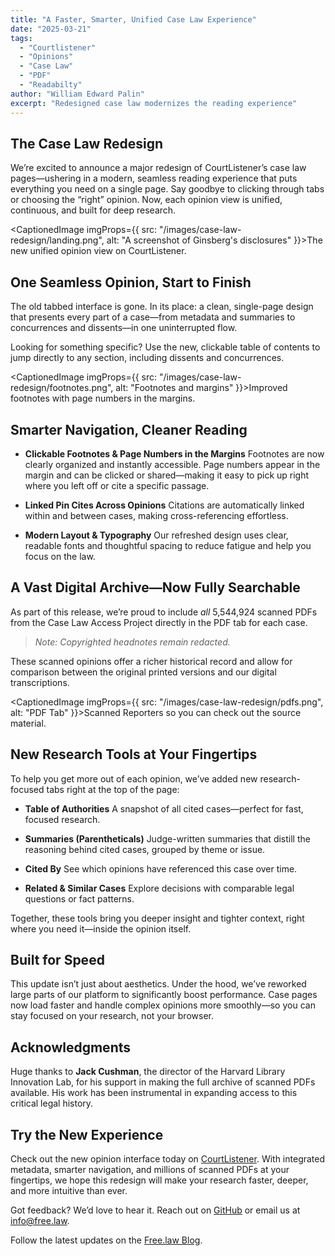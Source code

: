 ```yaml
---
title: "A Faster, Smarter, Unified Case Law Experience"
date: "2025-03-21"
tags:
  - "Courtlistener"
  - "Opinions"
  - "Case Law"
  - "PDF"
  - "Readabilty"
author: "William Edward Palin"
excerpt: "Redesigned case law modernizes the reading experience"
---
```


## The Case Law Redesign

We’re excited to announce a major redesign of CourtListener’s case law pages—ushering in a modern, seamless reading experience that puts everything you need on a single page. Say goodbye to clicking through tabs or choosing the “right” opinion. Now, each opinion view is unified, continuous, and built for deep research.

<CaptionedImage imgProps={{
  src: "/images/case-law-redesign/landing.png",
  alt: "A screenshot of Ginsberg's disclosures"
}}>The new unified opinion view on CourtListener.</CaptionedImage>

## One Seamless Opinion, Start to Finish

The old tabbed interface is gone. In its place: a clean, single-page design that presents every part of a case—from metadata and summaries to concurrences and dissents—in one uninterrupted flow.

Looking for something specific? Use the new, clickable table of contents to jump directly to any section, including dissents and concurrences.

<CaptionedImage imgProps={{
  src: "/images/case-law-redesign/footnotes.png",
  alt: "Footnotes and margins"
}}>Improved footnotes with page numbers in the margins.</CaptionedImage>

## Smarter Navigation, Cleaner Reading

- **Clickable Footnotes & Page Numbers in the Margins**
  Footnotes are now clearly organized and instantly accessible. Page numbers appear in the margin and can be clicked or shared—making it easy to pick up right where you left off or cite a specific passage.

- **Linked Pin Cites Across Opinions**
  Citations are automatically linked within and between cases, making cross-referencing effortless.

- **Modern Layout & Typography**
  Our refreshed design uses clear, readable fonts and thoughtful spacing to reduce fatigue and help you focus on the law.

## A Vast Digital Archive—Now Fully Searchable

As part of this release, we’re proud to include *all* 5,544,924 scanned PDFs from the Case Law Access Project directly in the PDF tab for each case.
> _Note: Copyrighted headnotes remain redacted._

These scanned opinions offer a richer historical record and allow for comparison between the original printed versions and our digital transcriptions.

<CaptionedImage imgProps={{
  src: "/images/case-law-redesign/pdfs.png",
  alt: "PDF Tab"
}}>Scanned Reporters so you can check out the source material.</CaptionedImage>

## New Research Tools at Your Fingertips

To help you get more out of each opinion, we’ve added new research-focused tabs right at the top of the page:

- **Table of Authorities**
  A snapshot of all cited cases—perfect for fast, focused research.

- **Summaries (Parentheticals)**
  Judge-written summaries that distill the reasoning behind cited cases, grouped by theme or issue.

- **Cited By**
  See which opinions have referenced this case over time.

- **Related & Similar Cases**
  Explore decisions with comparable legal questions or fact patterns.

Together, these tools bring you deeper insight and tighter context, right where you need it—inside the opinion itself.

## Built for Speed

This update isn’t just about aesthetics. Under the hood, we’ve reworked large parts of our platform to significantly boost performance. Case pages now load faster and handle complex opinions more smoothly—so you can stay focused on your research, not your browser.

## Acknowledgments

Huge thanks to **Jack Cushman**, the director of the Harvard Library Innovation Lab, for his support in making the full archive of scanned PDFs available. His work has been instrumental in expanding access to this critical legal history.

## Try the New Experience

Check out the new opinion interface today on [CourtListener](https://www.courtlistener.com/opinion/). With integrated metadata, smarter navigation, and millions of scanned PDFs at your fingertips, we hope this redesign will make your research faster, deeper, and more intuitive than ever.

Got feedback? We’d love to hear it. Reach out on [GitHub](https://github.com/freelawproject/courtlistener/issues/) or email us at [info@free.law](mailto:info@free.law).

Follow the latest updates on the [Free.law Blog](/blog).